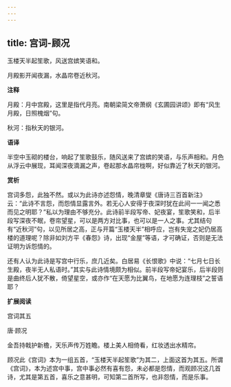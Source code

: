 ```yaml
---
---
---
```

title: 宫词-顾况
---

玉楼天半起笙歌，风送宫嫔笑语和。

月殿影开闻夜漏，水晶帘卷近秋河。

**注释**

月殿：月中宫殿，这里是指代月亮。南朝梁简文帝萧纲《玄圃园讲颂》即有“风生月殿，日照槐烟”句。

秋河：指秋天的银河。

**语译**

半空中玉砌的楼台，响起了笙歌鼓乐，随风送来了宫嫔的笑语，与乐声相和。月色从浮云中展现，耳闻深夜滴漏之声，卷起那水晶帘栊啊，好似靠近了秋天的银河。

**赏析**

宫词多怨，此独不然。或以为此诗亦述怨情，晚清章燮《唐诗三百首新注》云：“此诗不言怨，而怨情显露言外。若无心人安得于夜深时犹在此间一一闻之悉而见之明耶？”私以为理由不够充分。此诗前半段写帝、妃夜宴，笙歌笑和，后半段写深夜不眠，卷帘望星，可以是两方对比事，也可以是一人之事。尤其结句有“近秋河”句，以见所居之高，正与开篇“玉楼天半”相呼应，岂有失宠之妃仍居高楼的道理呢？除非如刘方平《春怨》诗，出现“金屋”等语，才可确证，否则是无法证明为诉怨情的。

还有人认为此诗是写宫中行乐，庶几近矣。白居易《长恨歌》中说：“七月七日长生殿，夜半无人私语时。”其实与此诗情境颇为相似。前半段写帝妃宴乐，后半段则是曲终后人犹不散，倚望星空，或亦作“在天愿为比翼鸟，在地愿为连理枝”之誓语耶？

**扩展阅读**

宫词其五

唐·顾况

金吾持戟护新檐，天乐声传万姓瞻。楼上美人相倚看，红妆透出水精帘。

顾况此《宫词》本为一组五首，“玉楼天半起笙歌”为其二，上面这首为其五。所谓《宫词》，本为述宫中事，宫中事必然有喜有怨，未必都是怨情，而观顾况这几首诗，尤其是第五首，喜乐之意甚明，可知第二首所写，也非怨情，而是乐事。